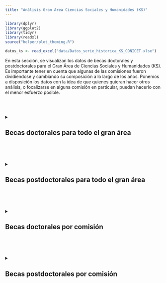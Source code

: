 ```yaml
---
title: "Análisis Gran Area Ciencias Sociales y Humanidades (KS)"
---
```



```r

library(dplyr)
library(ggplot2)
library(tidyr)
library(readxl)
source("helper/plot_theming.R")

datos_ks <- read_excel("data/Datos_serie_historica_KS_CONICET.xlsx")


```


En esta sección, se visualizan los datos de becas doctorales y postdoctorales para el Gran Área de Ciencias Sociales y Humanidades (KS). Es importante tener en cuenta que algunas de las comisiones fueron dividiendose y cambiando su composición a lo largo de los años. Ponemos a disposición los datos con la idea de que quienes quieran hacer otros análisis, o focalizarse en alguna comisión en particular, puedan hacerlo con el menor esfuerzo posible.

<br>
<br>

<details>
  <summary><h2>Becas doctorales para todo el gran área</h2></summary>
  
<div class="scrolling">

::: scrolling

```r

datos_ks %>% 
  filter(Escalafon == "Becas doctorales") %>% 
  group_by(Modalidad, Convocatoria) %>% 
  summarise(Otorgadas = sum(Otorgadas, na.rm = T),
            Postulantes = sum(Postulantes, na.rm = T)) %>% 
  mutate_all(~na_if(., 0)) %>%
  ungroup() %>% 
  complete(Modalidad, Convocatoria = 2015:2024) %>%
  
  ggplot(aes(x = Convocatoria, y = Otorgadas, color = Modalidad))+
  geom_line(linewidth = 2)+
  geom_point(size = 5)+
  theme_minimal(base_size = 18)+
  scale_x_continuous(limits = c(2015, 2024), breaks = c(2015:2024))+
  # scale_y_continuous(limits = c(300, 1300), breaks = seq(300,1300, by = 100))+
  ggtitle("Becas doctorales CONICET para Ks (serie histórica)")+
  theme_litera_minimal() +
  theme(
    legend.title = element_blank(),
    legend.position = c(0.82, 0.8),
    axis.text.x = element_text(angle = 45, vjust = 1, hjust = 1),
    axis.title.x = element_text(margin = margin(t = 10)),
    plot.subtitle = element_text(size=14, face="italic", color="black")
  ) +
  labs(y = "Becas otorgadas", x = "Convocatoria")+
  geom_text(aes(label = "@fedegiovannetti @fernarso", x = 2016.3, y = 400), size = 5, alpha = 0.2, hjust = 0.4, color = "grey20")+
  scale_color_pastel()


```

```r

  datos_ks %>% 
    filter(Escalafon == "Becas doctorales") %>% 
    filter(Modalidad == "Temas generales") %>% 
    group_by(Convocatoria) %>% 
    summarise(
      Otorgadas = sum(Otorgadas, na.rm = T),
      Postulantes = sum(Postulantes, na.rm = T)
    ) %>%
    mutate(
      Porcentaje = Otorgadas / Postulantes,
      Porcentaje_label = scales::percent(Porcentaje, accuracy = 1)
    ) %>%
    pivot_longer(
      cols = c(Otorgadas, Postulantes), 
      names_to = "Estado", 
      values_to = "Cantidad"
    ) %>%
    mutate(Estado = factor(Estado, levels = c("Postulantes", "Otorgadas"))) %>% 
    ggplot(aes(x = Convocatoria, y = Cantidad, fill = Estado)) +
    
    
    
    # Bars for Postulantes
    geom_bar(
      # data = ~ subset(., Estado == "Postulantes"),
      # aes(y = Cantidad, fillc = Estado),
      # aes(color = "white"),
      stat = "identity"
      # alpha = 0.5
    ) +
      # Percentage labels above points
    geom_label(
      data = ~ subset(., Estado == "Otorgadas"),

      aes(x = Convocatoria, y = Cantidad, label = Porcentaje_label),
      vjust = -0.5,
      size = 5,
      fill = "white",
      color = "black"
    ) +
  
    scale_x_continuous(limits = c(2018.5, 2024.5), breaks = c(2019:2024))+
    ggtitle("Becas doctorales CONICET para temas generales KS\n(serie histórica postulantes y otorgadas)")+
    theme_litera_minimal() +
    theme(
      legend.title = element_blank(),
      legend.position = c(0.80, 0.80),
    #   legend.position = "right",
      axis.text.x = element_text(angle = 45, vjust = 1, hjust = 1),
      axis.title.x = element_text(margin = margin(t = 10)),
      plot.subtitle = element_text(size=14, face="italic", color="black")
    ) +
    labs(y = "Cantidad", x = "Convocatoria")+
    geom_text(aes(label = "@fedegiovannetti @fernarso", x = 2019.1, y = 1700), size = 5, alpha = 0.2, hjust = 0.4, color = "Grey20")+
  scale_fill_pastel()


```

```r

  datos_ks %>% 
    filter(Escalafon == "Becas doctorales") %>% 
    filter(Modalidad == "Temas estratégicos") %>% 
    group_by(Convocatoria) %>% 
    summarise(
      Otorgadas = sum(Otorgadas, na.rm = T),
      Postulantes = sum(Postulantes, na.rm = T)
    ) %>%
    mutate(
      Porcentaje = Otorgadas / Postulantes,
      Porcentaje_label = scales::percent(Porcentaje, accuracy = 1)
    ) %>%
    pivot_longer(
      cols = c(Otorgadas, Postulantes), 
      names_to = "Estado", 
      values_to = "Cantidad"
    ) %>%
    mutate(Estado = factor(Estado, levels = c("Postulantes", "Otorgadas"))) %>% 
    ggplot(aes(x = Convocatoria, y = Cantidad, fill = Estado)) +
    
    
    
    # Bars for Postulantes
    geom_bar(
      # data = ~ subset(., Estado == "Postulantes"),
      # aes(y = Cantidad, fillc = Estado),
      # aes(color = "white"),
      stat = "identity"
      # alpha = 0.5
    ) +
      # Percentage labels above points
    geom_label(
      data = ~ subset(., Estado == "Otorgadas"),

      aes(x = Convocatoria, y = Cantidad, label = Porcentaje_label),
      vjust = -0.5,
      size = 5,
      fill = "white",
      color = "black"
    ) +
  
    scale_x_continuous(limits = c(2018.5, 2024.5), breaks = c(2019:2024))+
    ggtitle("Becas doctorales CONICET para temas estratégicos KS\n(serie histórica postulantes y otorgadas)")+
    theme_litera_minimal() +
    theme(
      legend.title = element_blank(),
      legend.position = c(0.80, 0.80),
    #   legend.position = "right",
      axis.text.x = element_text(angle = 45, vjust = 1, hjust = 1),
      axis.title.x = element_text(margin = margin(t = 10)),
      plot.subtitle = element_text(size=14, face="italic", color="black")
    ) +
    labs(y = "Cantidad", x = "Convocatoria")+
    geom_text(aes(label = "@fedegiovannetti @fernarso", x = 2019.1, y = 350), size = 5, alpha = 0.2, hjust = 0.4, color = "Grey20")+
  scale_fill_pastel()


```

</div>
</details>

<br>
<br>


<details>
  <summary><h2>Becas postdoctorales para todo el gran área</h2></summary>
  
<div class="scrolling">

```r

datos_ks %>% 
  filter(Escalafon == "Becas postdoctorales") %>% 
  group_by(Modalidad, Convocatoria) %>% 
  summarise(Otorgadas = sum(Otorgadas, na.rm = T),
            Postulantes = sum(Postulantes, na.rm = T)) %>% 
  mutate_all(~na_if(., 0)) %>%
  ungroup() %>% 
  complete(Modalidad, Convocatoria = 2015:2024) %>%
  
  ggplot(aes(x = Convocatoria, y = Otorgadas, color = Modalidad))+
  geom_line(linewidth = 2)+
  geom_point(size = 5)+
  theme_minimal(base_size = 18)+
  scale_x_continuous(limits = c(2015, 2024), breaks = c(2015:2024))+
  # scale_y_continuous(limits = c(300, 1300), breaks = seq(300,1300, by = 100))+
  ggtitle("Becas doctorales CONICET para Ks (serie histórica)")+
  theme_litera_minimal() +
  theme(
    legend.title = element_blank(),
    legend.position = c(0.82, 0.8),
    axis.text.x = element_text(angle = 45, vjust = 1, hjust = 1),
    axis.title.x = element_text(margin = margin(t = 10)),
    plot.subtitle = element_text(size=14, face="italic", color="black")
  ) +
  labs(y = "Becas otorgadas", x = "Convocatoria")+
  geom_text(aes(label = "@fedegiovannetti @fernarso", x = 2016.3, y = 450), size = 5, alpha = 0.2, hjust = 0.4, color = "grey20")+
  scale_color_pastel()


```


```r

  datos_ks %>% 
    filter(Escalafon == "Becas postdoctorales") %>% 
    filter(Modalidad == "Temas generales") %>% 
    group_by(Convocatoria) %>% 
    summarise(
      Otorgadas = sum(Otorgadas, na.rm = T),
      Postulantes = sum(Postulantes, na.rm = T)
    ) %>%
    mutate(
      Porcentaje = Otorgadas / Postulantes,
      Porcentaje_label = scales::percent(Porcentaje, accuracy = 1)
    ) %>%
    pivot_longer(
      cols = c(Otorgadas, Postulantes), 
      names_to = "Estado", 
      values_to = "Cantidad"
    ) %>%
    mutate(Estado = factor(Estado, levels = c("Postulantes", "Otorgadas"))) %>% 
    ggplot(aes(x = Convocatoria, y = Cantidad, fill = Estado)) +
    
    
    
    # Bars for Postulantes
    geom_bar(
      # data = ~ subset(., Estado == "Postulantes"),
      # aes(y = Cantidad, fillc = Estado),
      # aes(color = "white"),
      stat = "identity"
      # alpha = 0.5
    ) +
      # Percentage labels above points
    geom_label(
      data = ~ subset(., Estado == "Otorgadas"),

      aes(x = Convocatoria, y = Cantidad, label = Porcentaje_label),
      vjust = -0.5,
      size = 5,
      fill = "white",
      color = "black"
    ) +
  
    scale_x_continuous(limits = c(2018.5, 2024.5), breaks = c(2019:2024))+
    ggtitle("Becas postoctorales CONICET para temas generales KS\n(serie histórica postulantes y otorgadas)")+
    theme_litera_minimal() +
    theme(
      legend.title = element_blank(),
      legend.position = c(0.80, 0.80),
    #   legend.position = "right",
      axis.text.x = element_text(angle = 45, vjust = 1, hjust = 1),
      axis.title.x = element_text(margin = margin(t = 10)),
      plot.subtitle = element_text(size=14, face="italic", color="black")
    ) +
    labs(y = "Cantidad", x = "Convocatoria")+
    geom_text(aes(label = "@fedegiovannetti @fernarso", x = 2019.1, y = 1700), size = 5, alpha = 0.2, hjust = 0.4, color = "Grey20")+
  scale_fill_pastel()


```

```r

  datos_ks %>% 
    filter(Escalafon == "Becas postdoctorales") %>% 
    filter(Modalidad == "Temas estratégicos") %>% 
    group_by(Convocatoria) %>% 
    summarise(
      Otorgadas = sum(Otorgadas, na.rm = T),
      Postulantes = sum(Postulantes, na.rm = T)
    ) %>%
    mutate(
      Porcentaje = Otorgadas / Postulantes,
      Porcentaje_label = scales::percent(Porcentaje, accuracy = 1)
    ) %>%
    pivot_longer(
      cols = c(Otorgadas, Postulantes), 
      names_to = "Estado", 
      values_to = "Cantidad"
    ) %>%
    mutate(Estado = factor(Estado, levels = c("Postulantes", "Otorgadas"))) %>% 
    ggplot(aes(x = Convocatoria, y = Cantidad, fill = Estado)) +
    
    
    
    # Bars for Postulantes
    geom_bar(
      # data = ~ subset(., Estado == "Postulantes"),
      # aes(y = Cantidad, fillc = Estado),
      # aes(color = "white"),
      stat = "identity"
      # alpha = 0.5
    ) +
      # Percentage labels above points
    geom_label(
      data = ~ subset(., Estado == "Otorgadas"),

      aes(x = Convocatoria, y = Cantidad, label = Porcentaje_label),
      vjust = -0.5,
      size = 5,
      fill = "white",
      color = "black"
    ) +
  
    scale_x_continuous(limits = c(2018.5, 2024.5), breaks = c(2019:2024))+
    ggtitle("Becas postdoctorales CONICET para temas estratégicos KS\n(serie histórica postulantes y otorgadas)")+
    theme_litera_minimal() +
    theme(
      legend.title = element_blank(),
      legend.position = c(0.80, 0.80),
    #   legend.position = "right",
      axis.text.x = element_text(angle = 45, vjust = 1, hjust = 1),
      axis.title.x = element_text(margin = margin(t = 10)),
      plot.subtitle = element_text(size=14, face="italic", color="black")
    ) +
    labs(y = "Cantidad", x = "Convocatoria")+
    geom_text(aes(label = "@fedegiovannetti @fernarso", x = 2019.1, y = 200), size = 5, alpha = 0.2, hjust = 0.4, color = "Grey20")+
  scale_fill_pastel()


```

</div>
</details>

<br>
<br>


<details>
  <summary><h2>Becas doctorales por comisión </h2></summary>
  
<div class="scrolling">

```r

library(DT)
library(shiny)

df = datos_ks %>% 
  filter(Escalafon == "Becas doctorales") %>% 
  group_by(Modalidad, Convocatoria, Comisión) %>% 
  summarise(Otorgadas = sum(Otorgadas, na.rm = T),
            Postulantes = sum(Postulantes, na.rm = T)) %>% 
  # mutate_all(~na_if(., 0)) %>%
    mutate(across(where(is.numeric), ~na_if(., 0))) %>%
  ungroup() %>% 
  complete(Modalidad, Convocatoria = 2015:2024) %>%
  mutate(Comisión = factor(Comisión, levels = c("KS1", "KS2", "KS3", "KS4", "KS5", "KS6",
                                                "KS7", "KS8", "KS9", "KS10"))) %>% 
  arrange(Comisión) %>% 
  pivot_wider(id_cols = Comisión, names_from = c(Modalidad,Convocatoria), values_from = "Otorgadas" )


Convocatoria <- 2015:2024
# Crear header con años arriba y TG/TE abajo
sketch <- withTags(
  table(
    class = 'display',
    thead(
      tr(
        th(rowspan = 2, "Comisión"),
        lapply(Convocatoria, function(a) 
          th(
            colspan = 2, 
            HTML(paste0('<div style="text-align:center"><br>', a, '</div>'))
          )
        )
      ),
      tr(
        lapply(rep(c("TG", "TE"), length(Convocatoria)), function(x) 
          th(HTML(paste0('<div style="text-align:center">', x, '</div>')))
        )
      )
    )
  )
)

library(DT)
library(htmltools)

css <- "
table.dataTable {
  font-size: 12px !important;
}
"

browsable(
  tagList(
    tags$style(HTML(css)),
    datatable(
      df,
      container = sketch,
      rownames = FALSE,
      extensions = 'FixedColumns',           # Load FixedColumns extension
      options = list(
        scrollY = "400px",
        scrollX = TRUE,                       # Enable horizontal scrolling
        fixedColumns = list(leftColumns = 1), # Freeze first column
        scrollCollapse = TRUE,
        paging = TRUE,
        dom = 'ftip',
        filter = "top",
        autoWidth = TRUE,
        columnDefs = list(
          list(className = 'dt-left', targets = 0),
          list(className = 'dt-center', targets = 1:(ncol(df)-1))
        )
      )
    )
  )
)


  

```

<br>
<br>

```r

datos_ks %>% 
  filter(Escalafon == "Becas doctorales") %>% 
  group_by(Modalidad, Convocatoria, Comisión) %>% 
  summarise(Otorgadas = sum(Otorgadas, na.rm = T),
            Postulantes = sum(Postulantes, na.rm = T)) %>% 
  # mutate_all(~na_if(., 0)) %>%
    mutate(across(where(is.numeric), ~na_if(., 0))) %>%
  ungroup() %>% 
  complete(Modalidad, Convocatoria = 2015:2024) %>%
  mutate(Comisión = factor(Comisión, levels = c("KS1", "KS2", "KS3", "KS4", "KS5", "KS6",
                                                "KS7", "KS8", "KS9", "KS10"))) %>% 
  
  ggplot(aes(x = Convocatoria, y = Otorgadas, color = Modalidad))+
  geom_line(linewidth = 2)+
  geom_point(size = 5)+
  theme_minimal(base_size = 18)+
  scale_x_continuous(limits = c(2015, 2024), breaks = c(2015:2024))+
  scale_y_continuous(limits = c(0, 100))+
  # scale_y_continuous(limits = c(300, 1300), breaks = seq(300,1300, by = 100))+
  ggtitle("Becas doctorales CONICET para las distintas comisiones de KS (serie histórica)")+
  facet_wrap(~Comisión,ncol = 2)+
  theme_litera_minimal() +
  theme(
    legend.title = element_blank(),
    # legend.position = c(0.82, 0.8),
    legend.position = "top",
    axis.text.x = element_text(angle = 45, vjust = 1, hjust = 1),
    axis.title.x = element_text(margin = margin(t = 10)),
    plot.subtitle = element_text(size=14, face="italic", color="black")
  ) +
  labs(y = "Becas otorgadas", x = "Convocatoria")+
  # geom_text(aes(label = "@fedegiovannetti @fernarso", x = 2016.3, y = 400), size = 5, alpha = 0.2, hjust = 0.4, color = "grey20")+
  scale_color_pastel()


```

</div>
</details>

<br>
<br>


<details>
  <summary><h2>Becas postdoctorales por comisión </h2></summary>
  
<div class="scrolling">

```r

library(DT)
library(shiny)

df = datos_ks %>% 
  filter(Escalafon == "Becas postdoctorales") %>% 
  group_by(Modalidad, Convocatoria, Comisión) %>% 
  summarise(Otorgadas = sum(Otorgadas, na.rm = T),
            Postulantes = sum(Postulantes, na.rm = T)) %>% 
  # mutate_all(~na_if(., 0)) %>%
    mutate(across(where(is.numeric), ~na_if(., 0))) %>%
  ungroup() %>% 
  complete(Modalidad, Convocatoria = 2015:2024) %>%
  mutate(Comisión = factor(Comisión, levels = c("KS1", "KS2", "KS3", "KS4", "KS5", "KS6",
                                                "KS7", "KS8", "KS9", "KS10"))) %>% 
  arrange(Comisión) %>% 
  pivot_wider(id_cols = Comisión, names_from = c(Modalidad,Convocatoria), values_from = "Otorgadas" )


Convocatoria <- 2015:2024
# Crear header con años arriba y TG/TE abajo
sketch <- withTags(
  table(
    class = 'display',
    thead(
      tr(
        th(rowspan = 2, "Comisión"),
        lapply(Convocatoria, function(a) 
          th(
            colspan = 2, 
            HTML(paste0('<div style="text-align:center"><br>', a, '</div>'))
          )
        )
      ),
      tr(
        lapply(rep(c("TG", "TE"), length(Convocatoria)), function(x) 
          th(HTML(paste0('<div style="text-align:center">', x, '</div>')))
        )
      )
    )
  )
)

library(DT)
library(htmltools)

css <- "
table.dataTable {
  font-size: 12px !important;
}
"

browsable(
  tagList(
    tags$style(HTML(css)),
    datatable(
      df,
      container = sketch,
      rownames = FALSE,
      extensions = 'FixedColumns',           # Load FixedColumns extension
      options = list(
        scrollY = "400px",
        scrollX = TRUE,                       # Enable horizontal scrolling
        fixedColumns = list(leftColumns = 1), # Freeze first column
        scrollCollapse = TRUE,
        paging = TRUE,
        dom = 'ftip',
        filter = "top",
        autoWidth = TRUE,
        columnDefs = list(
          list(className = 'dt-left', targets = 0),
          list(className = 'dt-center', targets = 1:(ncol(df)-1))
        )
      )
    )
  )
)


  

```

<br>
<br>

```r

datos_ks %>% 
  filter(Escalafon == "Becas postdoctorales") %>% 
  group_by(Modalidad, Convocatoria, Comisión) %>% 
  summarise(Otorgadas = sum(Otorgadas, na.rm = T),
            Postulantes = sum(Postulantes, na.rm = T)) %>% 
  # mutate_all(~na_if(., 0)) %>%
    mutate(across(where(is.numeric), ~na_if(., 0))) %>%
  ungroup() %>% 
  complete(Modalidad, Convocatoria = 2015:2024) %>%
  mutate(Comisión = factor(Comisión, levels = c("KS1", "KS2", "KS3", "KS4", "KS5", "KS6",
                                                "KS7", "KS8", "KS9", "KS10"))) %>% 
  
  ggplot(aes(x = Convocatoria, y = Otorgadas, color = Modalidad))+
  geom_line(linewidth = 2)+
  geom_point(size = 5)+
  theme_minimal(base_size = 18)+
  scale_x_continuous(limits = c(2015, 2024), breaks = c(2015:2024))+
  scale_y_continuous(limits = c(0, 100))+
  # scale_y_continuous(limits = c(300, 1300), breaks = seq(300,1300, by = 100))+
  ggtitle("Becas postdoctorales CONICET para las distintas comisiones de KS (serie histórica)")+
  facet_wrap(~Comisión,ncol = 2)+
  theme_litera_minimal() +
  theme(
    legend.title = element_blank(),
    # legend.position = c(0.82, 0.8),
    legend.position = "top",
    axis.text.x = element_text(angle = 45, vjust = 1, hjust = 1),
    axis.title.x = element_text(margin = margin(t = 10)),
    plot.subtitle = element_text(size=14, face="italic", color="black")
  ) +
  labs(y = "Becas otorgadas", x = "Convocatoria")+
  # geom_text(aes(label = "@fedegiovannetti @fernarso", x = 2016.3, y = 400), size = 5, alpha = 0.2, hjust = 0.4, color = "grey20")+
  scale_color_pastel()


```

<br>
<br>



